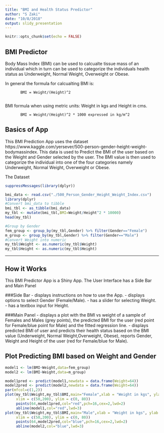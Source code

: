 ```yaml
---
title: "BMI and Health Status Predictor"
author: "S Zaki"
date: "10/8/2018"
output: slidy_presentation
---
```


```r
knitr::opts_chunk$set(echo = FALSE)
```

## BMI Predictor

Body Mass Index (BMI) can be used to calcualte tissue mass of an individual which in turn can be used to categorize the individuals health status as Underweight, Normal Weight, Overweight or Obese. 

In general the formula for calcualting BMI is: 

           BMI = Weight/(Height)^2 
           
BMI formula when using metric units: Weight in kgs and Height in cms.

           BMI = Weight/(Height)^2 * 1000 expressed in kg/m^2

## Basics of App

This BMI Prediction App uses the dataset https://www.kaggle.com/yersever/500-person-gender-height-weight-bodymassindex. This data is used to Predict the BMI of the user based on the 
Weight and Gender selected by the user. The BMI value is then used to categorize the individual into one of the four categories namely Underweight, Normal Weight, Overweight or Obese. 

The Dataset

```r

suppressMessages(library(dplyr))

bmi_data <- read.csv("./500_Person_Gender_Height_Weight_Index.csv")
library(dplyr)
#Convert bmi_data to tibble
bmi_tbl <- as_tibble(bmi_data)
my_tbl <- mutate(bmi_tbl,BMI=Weight/Height^2 * 10000)
head(my_tbl)
```

```r
#Group by Gender
fem_group <- group_by(my_tbl,Gender) %>% filter(Gender=="Female")
m_group <- group_by(my_tbl,Gender) %>% filter(Gender=="Male")
#Convert Weight into numeric
my_tbl$Weight <- as.numeric(my_tbl$Weight)
my_tbl$Height <- as.numeric(my_tbl$Height)

```

***
## How it Works
This BMI Predictor App is a Shiny App. The User Interface has a Side Bar and Main Panel

###Side Bar
  - displays instructions on how to use the App.
  - displays options to select Gender (Female/Male).
  - has a slider for selecting Weight.
  - has a textbox input for Height.
  
###Main Panel
  - displays a plot with the BMI vs weight of a sample of Females and Males (grey         points), the predicted BMI for the user (red point for Female/blue point for          Male) and the fitted regression line.
  - displays predicted BMI of user and predicts their health status based on the BMI     value (Underweight, Normal Weight,Overweight, Obese), reports Gender, Weight and     Height of the user (red for Female/blue for Male).



## Plot Predicting BMI based on Weight and Gender

```r
model1 <- lm(BMI~Weight,data=fem_group)
model2 <- lm(BMI~Weight,data=m_group)

model1pred <- predict(model1,newdata = data.frame(Weight=64))
model2pred <- predict(model2,newdata = data.frame(Weight=64))
par(mfcol=c(1,2))
plot(my_tbl$Weight,my_tbl$BMI,main="Female",xlab = "Weight in kgs", ylab = "BMI", bty = "n", col="grey",pch = 16, 
     xlim = c(50,200), ylim = c(0, 80))
     points(64,model1pred,col="red",pch=16,cex=2,lwd=2)
     abline(model1,col="red",lwd=3)
plot(my_tbl$Weight,my_tbl$BMI,main="Male",xlab = "Weight in kgs", ylab = "BMI", bty = "n", col="grey",pch = 16, 
     xlim = c(50,200), ylim = c(0, 80))
     points(64,model2pred,col="blue",pch=16,cex=2,lwd=2)
     abline(model2,col="blue",lwd=3)     

```


